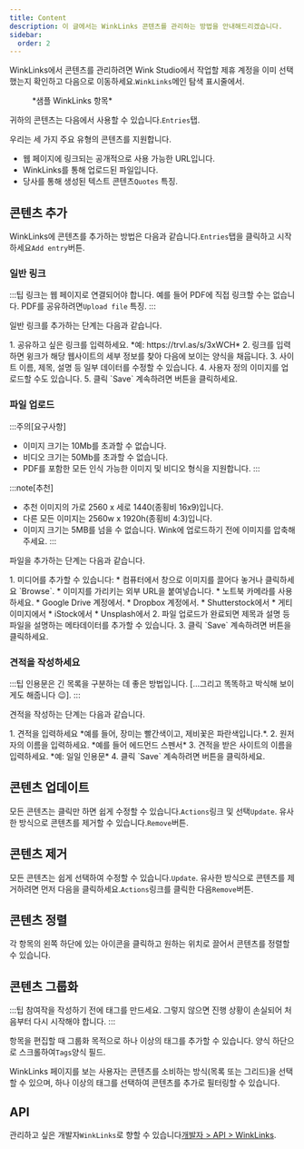 ```yaml
---
title: Content
description: 이 글에서는 WinkLinks 콘텐츠를 관리하는 방법을 안내해드리겠습니다.
sidebar:
  order: 2
---
```


WinkLinks에서 콘텐츠를 관리하려면 Wink Studio에서 작업할 제휴 계정을 이미 선택했는지 확인하고 다음으로 이동하세요.`WinkLinks`메인 탐색 표시줄에서.

<figure>
  <CloudinaryImage width="350" height="561" resize="scale" quality="best" alt="WinkLinks 항목" src="academy/winklinks-entry" errorImage="noimage_opaque_nyrtl0.png" />

  <figcaption>*샘플 WinkLinks 항목*</figcaption>
</figure>


귀하의 콘텐츠는 다음에서 사용할 수 있습니다.`Entries`탭.

우리는 세 가지 주요 유형의 콘텐츠를 지원합니다.

* 웹 페이지에 링크되는 공개적으로 사용 가능한 URL입니다.
* WinkLinks를 통해 업로드된 파일입니다.
* 당사를 통해 생성된 텍스트 콘텐츠`Quotes` 특징.

## 콘텐츠 추가

WinkLinks에 콘텐츠를 추가하는 방법은 다음과 같습니다.`Entries`탭을 클릭하고 시작하세요`Add entry`버튼.

### 일반 링크

:::팁
링크는 웹 페이지로 연결되어야 합니다. 예를 들어 PDF에 직접 링크할 수는 없습니다. PDF를 공유하려면`Upload file` 특징.
:::

일반 링크를 추가하는 단계는 다음과 같습니다.

<Steps>
  1. 공유하고 싶은 링크를 입력하세요. *예: https://trvl.as/s/3xWCH*
  2. 링크를 입력하면 윙크가 해당 웹사이트의 세부 정보를 찾아 다음에 보이는 양식을 채웁니다.
  3. 사이트 이름, 제목, 설명 등 일부 데이터를 수정할 수 있습니다.
  4. 사용자 정의 이미지를 업로드할 수도 있습니다.
  5. 클릭 `Save` 계속하려면 버튼을 클릭하세요.
</Steps>


### 파일 업로드

:::주의\[요구사항]

* 이미지 크기는 10Mb를 초과할 수 없습니다.
* 비디오 크기는 50Mb를 초과할 수 없습니다.
* PDF를 포함한 모든 인식 가능한 이미지 및 비디오 형식을 지원합니다.
  :::

:::note\[추천]

* 추천 이미지의 가로 2560 x 세로 1440(종횡비 16x9)입니다.
* 다른 모든 이미지는 2560w x 1920h(종횡비 4:3)입니다.
* 이미지 크기는 5MB를 넘을 수 없습니다. Wink에 업로드하기 전에 이미지를 압축해 주세요.
  :::

파일을 추가하는 단계는 다음과 같습니다.

<Steps>
  1. 미디어를 추가할 수 있습니다:
     * 컴퓨터에서 창으로 이미지를 끌어다 놓거나 클릭하세요 `Browse`.
     * 이미지를 가리키는 외부 URL을 붙여넣습니다.
     * 노트북 카메라를 사용하세요.
     * Google Drive 계정에서.
     * Dropbox 계정에서.
     * Shutterstock에서
     * 게티이미지에서
     * iStock에서
     * Unsplash에서
  2. 파일 업로드가 완료되면 제목과 설명 등 파일을 설명하는 메타데이터를 추가할 수 있습니다.
  3. 클릭 `Save` 계속하려면 버튼을 클릭하세요.
</Steps>


### 견적을 작성하세요

:::팁
인용문은 긴 목록을 구분하는 데 좋은 방법입니다. \[...그리고 똑똑하고 박식해 보이게도 해줍니다 😉].
:::

견적을 작성하는 단계는 다음과 같습니다.

<Steps>
  1. 견적을 입력하세요 *예를 들어, 장미는 빨간색이고, 제비꽃은 파란색입니다.*.
  2. 원저자의 이름을 입력하세요. *예를 들어 에드먼드 스펜서*
  3. 견적을 받은 사이트의 이름을 입력하세요. *예: 일일 인용문*
  4. 클릭 `Save` 계속하려면 버튼을 클릭하세요.
</Steps>


## 콘텐츠 업데이트

모든 콘텐츠는 클릭만 하면 쉽게 수정할 수 있습니다.`Actions`링크 및 선택`Update`. 유사한 방식으로 콘텐츠를 제거할 수 있습니다.`Remove`버튼.

## 콘텐츠 제거

모든 콘텐츠는 쉽게 선택하여 수정할 수 있습니다.`Update`. 유사한 방식으로 콘텐츠를 제거하려면 먼저 다음을 클릭하세요.`Actions`링크를 클릭한 다음`Remove`버튼.

## 콘텐츠 정렬

각 항목의 왼쪽 하단에 있는 아이콘을 클릭하고 원하는 위치로 끌어서 콘텐츠를 정렬할 수 있습니다.

## 콘텐츠 그룹화

:::팁
참여작을 작성하기 전에 태그를 만드세요. 그렇지 않으면 진행 상황이 손실되어 처음부터 다시 시작해야 합니다.
:::

항목을 편집할 때 그룹화 목적으로 하나 이상의 태그를 추가할 수 있습니다. 양식 하단으로 스크롤하여`Tags`양식 필드.

WinkLinks 페이지를 보는 사용자는 콘텐츠를 소비하는 방식(목록 또는 그리드)을 선택할 수 있으며, 하나 이상의 태그를 선택하여 콘텐츠를 추가로 필터링할 수 있습니다.

## API

관리하고 싶은 개발자`WinkLinks`로 향할 수 있습니다[개발자 > API > WinkLinks](/developers/apis/#winklinks-api).

